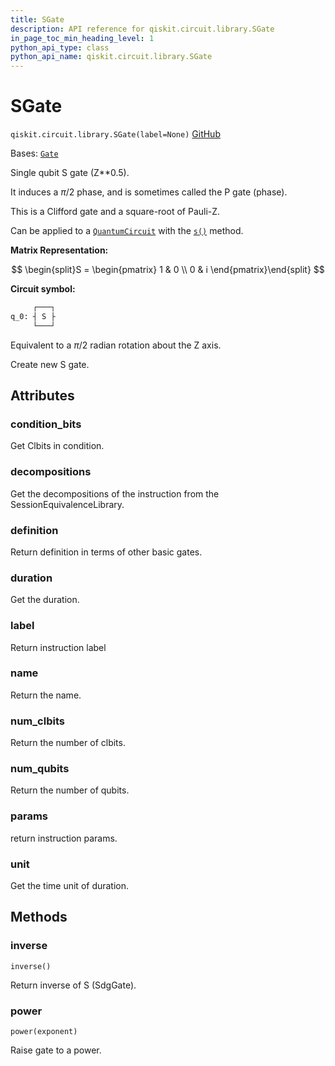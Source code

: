 ```yaml
---
title: SGate
description: API reference for qiskit.circuit.library.SGate
in_page_toc_min_heading_level: 1
python_api_type: class
python_api_name: qiskit.circuit.library.SGate
---
```


# SGate

<span id="qiskit.circuit.library.SGate" />

`qiskit.circuit.library.SGate(label=None)` [GitHub](https://github.com/qiskit/qiskit/tree/stable/0.25/qiskit/circuit/library/standard_gates/s.py "view source code")

Bases: [`Gate`](qiskit.circuit.Gate "qiskit.circuit.gate.Gate")

Single qubit S gate (Z\*\*0.5).

It induces a $\pi/2$ phase, and is sometimes called the P gate (phase).

This is a Clifford gate and a square-root of Pauli-Z.

Can be applied to a [`QuantumCircuit`](qiskit.circuit.QuantumCircuit "qiskit.circuit.QuantumCircuit") with the [`s()`](qiskit.circuit.QuantumCircuit#s "qiskit.circuit.QuantumCircuit.s") method.

**Matrix Representation:**

$$
\begin{split}S = \begin{pmatrix}
        1 & 0 \\
        0 & i
    \end{pmatrix}\end{split}
$$

**Circuit symbol:**

```python
     ┌───┐
q_0: ┤ S ├
     └───┘
```

Equivalent to a $\pi/2$ radian rotation about the Z axis.

Create new S gate.

## Attributes

<span id="qiskit.circuit.library.SGate.condition_bits" />

### condition\_bits

Get Clbits in condition.

<span id="qiskit.circuit.library.SGate.decompositions" />

### decompositions

Get the decompositions of the instruction from the SessionEquivalenceLibrary.

<span id="qiskit.circuit.library.SGate.definition" />

### definition

Return definition in terms of other basic gates.

<span id="qiskit.circuit.library.SGate.duration" />

### duration

Get the duration.

<span id="qiskit.circuit.library.SGate.label" />

### label

Return instruction label

<span id="qiskit.circuit.library.SGate.name" />

### name

Return the name.

<span id="qiskit.circuit.library.SGate.num_clbits" />

### num\_clbits

Return the number of clbits.

<span id="qiskit.circuit.library.SGate.num_qubits" />

### num\_qubits

Return the number of qubits.

<span id="qiskit.circuit.library.SGate.params" />

### params

return instruction params.

<span id="qiskit.circuit.library.SGate.unit" />

### unit

Get the time unit of duration.

## Methods

### inverse

<span id="qiskit.circuit.library.SGate.inverse" />

`inverse()`

Return inverse of S (SdgGate).

### power

<span id="qiskit.circuit.library.SGate.power" />

`power(exponent)`

Raise gate to a power.

